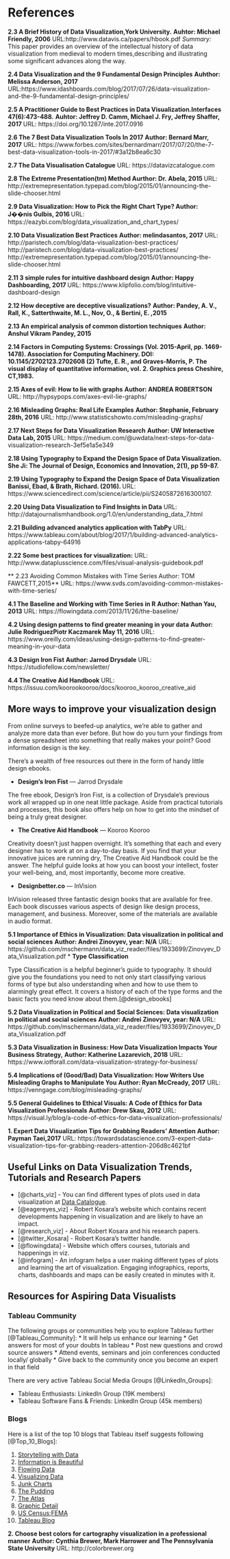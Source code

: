 # References {-}


**2.3 A Brief History of Data Visualization,York University.**
**Auhtor: Michael Friendly, 2006**
URL:http://www.datavis.ca/papers/hbook.pdf
*Summary: * This paper provides an overview of the intellectual history of data visualization from medieval to modern times,describing and illustrating some significant advances along the way.

**2.4 Data Visualization and the 9 Fundamental Design Principles**
**Auhthor: Melissa Anderson, 2017**
URL:https://www.idashboards.com/blog/2017/07/26/data-visualization-and-the-9-fundamental-design-principles/

**2.5 A Practitioner Guide to Best Practices in Data Visualization.Interfaces 47(6):473-488.**
**Auhtor: Jeffrey D. Camm, Michael J. Fry, Jeffrey Shaffer, 2017 ** 
URL: https://doi.org/10.1287/inte.2017.0916

**2.6 The 7 Best Data Visualization Tools In 2017**
**Author: Bernard Marr, 2017**
URL: https://www.forbes.com/sites/bernardmarr/2017/07/20/the-7-best-data-visualization-tools-in-2017/#3a12b8ea6c30

**2.7 The Data Visualisation Catalogue**
URL: https://datavizcatalogue.com

**2.8 The Extreme Presentation(tm) Method **
**Aurthor: Dr. Abela, 2015 **
URL: http://extremepresentation.typepad.com/blog/2015/01/announcing-the-slide-chooser.html

**2.9 Data Visualization: How to Pick the Right Chart Type? **
**Author: J��nis Gulbis, 2016 **
URL: https://eazybi.com/blog/data_visualization_and_chart_types/

**2.10 Data Visualization Best Practices**
**Author: melindasantos, 2017**
URL: 
http://paristech.com/blog/data-visualization-best-practices/
http://paristech.com/blog/data-visualization-best-practices/
http://extremepresentation.typepad.com/blog/2015/01/announcing-the-slide-chooser.html

**2.11 3 simple rules for intuitive dashboard design**
**Author: Happy Dashboarding, 2017 **
URL: https://www.klipfolio.com/blog/intuitive-dashboard-design

**2.12 How deceptive are deceptive visualizations?**
**Author: Pandey, A. V., Rall, K., Satterthwaite, M. L., Nov, O., & Bertini, E. ,2015 **
 
**2.13 An empirical analysis of common distortion techniques**
**Author: 	Anshul Vikram Pandey, 2015 **
 
**2.14 Factors in Computing Systems: Crossings (Vol. 2015-April, pp. 1469-1478). Association for Computing Machinery. DOI: 10.1145/2702123.2702608 (2) Tufte, E. R., and Graves-Morris, P. The visual display of quantitative information, vol. 2. Graphics press Cheshire, CT,1983.**

**2.15 Axes of evil: How to lie with graphs**
**Author: ANDREA ROBERTSON**
URL: http://hypsypops.com/axes-evil-lie-graphs/

**2.16 Misleading Graphs: Real Life Examples**
**Author: Stephanie, February 28th, 2016**
URL: http://www.statisticshowto.com/misleading-graphs/ 

**2.17 Next Steps for Data Visualization Research**
**Author: UW Interactive Data Lab, 2015**
URL: https://medium.com/@uwdata/next-steps-for-data-visualization-research-3ef5e1a5e349

**2.18 Using Typography to Expand the Design Space of Data Visualization. She Ji: The Journal of Design, Economics and Innovation, 2(1), pp 59-87.**

**2.19 Using Typography to Expand the Design Space of Data Visualization**
**Banissi, Ebad, & Brath, Richard. (2016). ** 
URL: https://www.sciencedirect.com/science/article/pii/S2405872616300107. 

**2.20 Using Data Visualization to Find Insights in Data**
URL: http://datajournalismhandbook.org/1.0/en/understanding_data_7.html 

**2.21  Building advanced analytics application with TabPy**
URL: https://www.tableau.com/about/blog/2017/1/building-advanced-analytics-applications-tabpy-64916

**2.22 Some best practices for visualization:**
URL: http://www.dataplusscience.com/files/visual-analysis-guidebook.pdf

** 2.23 Avoiding Common Mistakes with Time Series**
**Author: TOM FAWCETT,2015**
URL: https://www.svds.com/avoiding-common-mistakes-with-time-series/

**4.1 The Baseline and Working with Time Series in R**
**Author: Nathan Yau, 2013**
URL: https://flowingdata.com/2013/11/26/the-baseline/

**4.2 Using design patterns to find greater meaning in your data**
**Author: Julie RodriguezPiotr Kaczmarek May 11, 2016**
URL: https://www.oreilly.com/ideas/using-design-patterns-to-find-greater-meaning-in-your-data

**4.3 Design Iron Fist** 
**Author: Jarrod Drysdale**
URL: https://studiofellow.com/newsletter/

**4.4 The Creative Aid Handbook** 
URL: https://issuu.com/koorookooroo/docs/kooroo_kooroo_creative_aid


## More ways to improve your visualization design

From online surveys to beefed-up analytics, we’re able to gather and analyze more data than ever before. But how do you turn your findings from a dense spreadsheet into something that really makes your point? Good information design is the key.

There’s a wealth of free resources out there in the form of handy little design ebooks.

* **Design’s Iron Fist** — Jarrod Drysdale

The free ebook, Design’s Iron Fist, is a collection of Drysdale’s previous work all wrapped up in one neat little package. Aside from practical tutorials and processes, this book also offers help on how to get into the mindset of being a truly great designer.

* **The Creative Aid Handbook** — Kooroo Kooroo

Creativity doesn’t just happen overnight. It’s something that each and every designer has to work at on a day-to-day basis. If you find that your innovative juices are running dry, The Creative Aid Handbook could be the answer. The helpful guide looks at how you can boost your intellect, foster your well-being, and, most importantly, become more creative.

* **Designbetter.co** — InVision

InVision released three fantastic design books that are available for free. Each book discusses various aspects of design like design process, management, and business. Moreover, some of the materials are available in audio format.

**5.1 Importance of Ethics in Visualization: Data visualization in political and social sciences**
**Author: Andrei Zinovyev, year: N/A**
URL: https://github.com/mschermann/data_viz_reader/files/1933699/Zinovyev_Data_Visualization.pdf 
* **Type Classification**

Type Classification is a helpful beginner’s guide to typography. It should give you the foundations you need to not only start classifying various forms of type but also understanding when and how to use them to alarmingly great effect. It covers a history of each of the type forms and the basic facts you need know about them.[@design_ebooks]

**5.2 Data Visualization in Political and Social Sciences: Data visualization in political and social sciences**
**Author: Andrei Zinovyev, year: N/A**
URL: https://github.com/mschermann/data_viz_reader/files/1933699/Zinovyev_Data_Visualization.pdf 

**5.3 Data Visualization in Business: How Data Visualization Impacts Your Business Strategy,**
**Author: Katherine Lazarevich, 2018**
URL: https://www.iotforall.com/data-visualization-strategy-for-business/ 

**5.4 Implications of (Good/Bad) Data Visualization: How Writers Use Misleading Graphs to Manipulate You**
**Author: Ryan McCready, 2017**
URL: https://venngage.com/blog/misleading-graphs/ 

**5.5 General Guidelines to Ethical Visuals: A Code of Ethics for Data Visualization Professionals**
**Author: Drew Skau, 2012**
URL: https://visual.ly/blog/a-code-of-ethics-for-data-visualization-professionals/ 

**1. Expert Data Visualization Tips for Grabbing Readers' Attention** 
**Author: Payman Taei,2017**
URL: https://towardsdatascience.com/3-expert-data-visualization-tips-for-grabbing-readers-attention-206d8c4621bf

## Useful Links on Data Visualization Trends, Tutorials and Research Papers

* [@charts_viz] - You can find different types of plots used in data visualization at [Data Catalogue](https://datavizcatalogue.com/search.html).
* [@eagereyes_viz] - Robert Kosara's website which contains recent developments happening in visualization and are likely to have an impact.
* [@research_viz] - About Robert Kosara and his research papers.
* [@twitter_Kosara] - Robert Kosara's twitter handle.
* [@flowingdata] - Website which offers courses, tutorials and happenings in viz. 
* [@infogram] - An infogram helps a user making different types of plots and learning the art of visualization. Engaging infographics, reports, charts, dashboards and maps can be easily created in minutes with it.

## Resources for Aspiring Data Visualists

### Tableau Community 
The following groups or communities help you to explore Tableau further [@Tableau_Community]: 
* It will help us enhance our learning
* Get answers for most of your doubts In tableau
* Post new questions and crowd source answers
* Attend events, seminars and join conferences conducted locally/ globally
* Give back to the community once you become an expert in that field

There are very active Tableau Social Media Groups [@LinkedIn_Groups]:

* Tableau Enthusiasts: LinkedIn Group (19K members)
* Tableau Software Fans & Friends: LinkedIn Group (45k members)

### Blogs
Here is a list of the top 10 blogs that Tableau itself suggests following [@Top_10_Blogs]:

1. [Storytelling with Data](http://www.storytellingwithdata.com/)
2. [Information is Beautiful](https://informationisbeautiful.net/)
3. [Flowing Data](https://flowingdata.com/)
4. [Visualizing Data](http://www.visualisingdata.com/)
5. [Junk Charts](http://junkcharts.typepad.com/)
6. [The Pudding](https://pudding.cool/)
7. [The Atlas](https://www.theatlas.com/)
8. [Graphic Detail](https://www.economist.com/blogs/graphicdetail)
9. [US Census](https://www.census.gov/dataviz/);[FEMA](https://www.fema.gov/data-visualization)
10. [Tableau Blog](https://www.tableau.com/about/blog)

**2. Choose best colors for cartography visualization in a professional manner**
**Author: Cynthia Brewer, Mark Harrower and The Pennsylvania State University**
URL: http://colorbrewer.org
